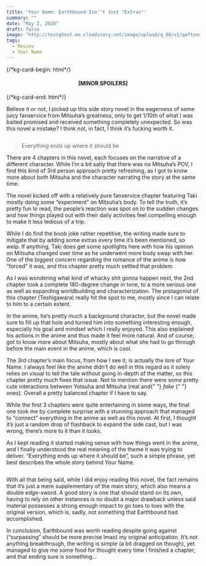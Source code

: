 ```yaml
---
title: 'Your Name: Earthbound Isn''t Just "Extras"'
summary: ""
date: "May 2, 2020"
draft: false
image: "http://testghost.mo.cloudinary.net/image/upload/q_80/v1/gaftonosh/2021/10/738579469-2-1.webp"
tags:
  - Review
  - Your Name
---
```


<div className="richtext pb-8">
  {/*kg-card-begin: html*/}
  <center>
    <h4>
      <b>[MINOR SPOILERS]</b>
    </h4>
  </center>
  {/*kg-card-end: html*/}
  <p>
    Believe it or not, I picked up this side story novel in the eagerness of
    some juicy fanservice from Mitsuha’s greatness, only to get 1/10th of what I
    was baited promised and received something completely unexpected. So was
    this novel a mistake? I think not, in fact, I think it’s fucking worth it.
  </p>
  <figure className="kg-card kg-image-card">
    <img
      src="http://testghost.mo.cloudinary.net/image/upload/q_80/v1/gaftonosh/2021/10/738579469-2-1.webp"
      className="kg-image hoverZoomLink"
      alt=""
      loading="lazy"
      width={1024}
      height={821}
    />
  </figure>
  <blockquote>Everything ends up where it should be</blockquote>
  <p>
    There are 4 chapters in this novel, each focuses on the narrative of a
    different character. While I’m a bit salty that there was no Mitsuha’s POV,
    I find this kind of 3rd person approach pretty refreshing, as I got to know
    more about both Mitsuha and the character narrating the story at the same
    time.
  </p>
  <p>
    The novel kicked off with a relatively pure fanservice chapter featuring
    Taki mostly doing some “experiment” on Mitsuha’s body. To tell the truth,
    it’s pretty fun to read, the people’s reaction was spot on to the sudden
    changes and how things played out with their daily activities feel
    compelling enough to make it less tedious of a trip.
  </p>
  <p>
    While I do find the boob joke rather repetitive, the writing made sure to
    mitigate that by adding some extras every time it’s been mentioned, so welp.
    If anything, Taki does get some spotlights here with how his opinion on
    Mitsuha changed over time as he underwent more body swap with her. One of
    the biggest concern regarding the romance of the anime is how “forced” it
    was, and this chapter pretty much settled that problem.
  </p>
  <p>
    As I was wondering what kind of whacky shit gonna happen next, the 2nd
    chapter took a complete 180-degree change in tone, to a more serious one as
    well as expanding worldbuilding and characterization. The protagonist of
    this chapter (Teshigawara) really hit the spot to me, mostly since I can
    relate to him to a certain extent.
  </p>
  <p>
    In the anime, he’s pretty much a background character, but the novel made
    sure to fill up that hole and turned him into something interesting enough,
    especially his goal and mindset which I really enjoyed. This also explained
    his actions in the anime and thus made it feel more natural. And of course,
    got to know more about Mitsuha, mostly about what she had to go through
    before the main event in the anime, which is cool.
  </p>
  <p>
    The 3rd chapter’s main focus, from how I see it, is actually the lore of
    Your Name. I always feel like the anime didn’t do well in this regard as it
    solely relies on visual to tell the tale without going in-depth of the
    matter, so this chapter pretty much fixes that issue. Not to mention there
    were some pretty cute interactions between Yotsuha and Mitsuha (real and{" "}
    <em>
      <em>fake</em>
    </em>{" "}
    ones). Overall a pretty balanced chapter if I have to say.
  </p>
  <p>
    While the first 3 chapters were quite entertaining in some ways, the final
    one took me by complete surprise with a stunning approach that managed to
    “connect” everything in the anime as well as this novel. At first, I thought
    it’s just a random drop of flashback to expand the side cast, but I was
    wrong, there’s more to it than it looks.
  </p>
  <p>
    As I kept reading it started making sense with how things went in the anime,
    and I finally understood the real meaning of the theme it was trying to
    deliver. “Everything ends up where it should be”, such a simple phrase, yet
    best describes the whole story behind Your Name.
  </p>
  <figure className="kg-card kg-image-card">
    <img
      src="http://testghost.mo.cloudinary.net/image/upload/q_80/v1/gaftonosh/2021/10/1080615061-1.webp"
      className="kg-image hoverZoomLink"
      alt=""
      loading="lazy"
      width={1024}
      height={819}
    />
  </figure>
  <p>
    With all that being said, while I did enjoy reading this novel, the fact
    remains that it’s just a mere supplementary of the main story, which also
    means a double edge-sword. A good story is one that should stand on its own,
    having to rely on other instances is no doubt a major drawback unless said
    material possesses a strong enough impact to go toes to toes with the
    original version, which is, sadly, not something that Earthbound had
    accomplished.
  </p>
  <p>
    In conclusion, Earthbound was worth reading despite going against
    (“surpassing” should be more precise lmao) my original anticipation. It’s
    not anything breakthrough, the writing is simple (a bit dragged on though),
    yet managed to give me some food for thought every time I finished a
    chapter, and that ending sure is something…
  </p>
</div>
